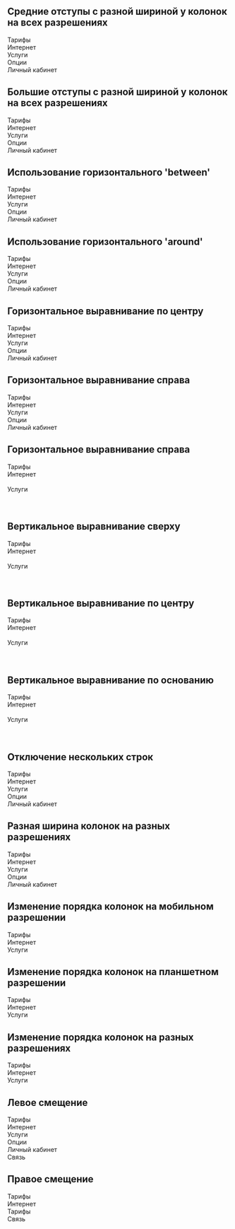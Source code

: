 

## Средние отступы с разной шириной у колонок на всех разрешениях

<Playground>
    <Grid guttersLeft="medium" guttersBottom="medium">
        <GridColumn all="5"><div style={itemView}>Тарифы</div></GridColumn>
        <GridColumn all="2"><div style={itemView}>Интернет</div></GridColumn>
        <GridColumn all="2"><div style={itemView}>Услуги</div></GridColumn>
        <GridColumn all="3"><div style={itemView}>Опции</div></GridColumn>
        <GridColumn all="12"><div style={itemView}>Личный кабинет</div></GridColumn>
    </Grid>
</Playground>

## Большие отступы с разной шириной у колонок на всех разрешениях

<Playground>
    <Grid guttersLeft="large" guttersBottom="large">
        <GridColumn all="5">
            <div style={itemView}>Тарифы</div>
        </GridColumn>
        <GridColumn all="2">
            <div style={itemView}>Интернет</div>
        </GridColumn>
        <GridColumn all="1">
            <div style={itemView}>Услуги</div>
        </GridColumn>
        <GridColumn all="3">
            <div style={itemView}>Опции</div>
        </GridColumn>
        <GridColumn all="12">
            <div style={itemView}>Личный кабинет</div>
        </GridColumn>
    </Grid>
</Playground>

## Использование горизонтального 'between'

<Playground>
    <Grid guttersLeft="large" guttersBottom="large" hAlign="between">
        <GridColumn all="6">
            <div style={itemView}>Тарифы</div>
        </GridColumn>
        <GridColumn all="5">
            <div style={itemView}>Интернет</div>
        </GridColumn>
        <GridColumn all="4">
            <div style={itemView}>Услуги</div>
        </GridColumn>
        <GridColumn all="3">
            <div style={itemView}>Опции</div>
        </GridColumn>
        <GridColumn all="2">
            <div style={itemView}>Личный кабинет</div>
        </GridColumn>
    </Grid>
</Playground>

## Использование горизонтального 'around'

<Playground>
    <Grid guttersLeft="large" guttersBottom="large" hAlign="around">
        <GridColumn all="6">
            <div style={itemView}>Тарифы</div>
        </GridColumn>
        <GridColumn all="5">
            <div style={itemView}>Интернет</div>
        </GridColumn>
        <GridColumn all="4">
            <div style={itemView}>Услуги</div>
        </GridColumn>
        <GridColumn all="3">
            <div style={itemView}>Опции</div>
        </GridColumn>
        <GridColumn all="2">
            <div style={itemView}>Личный кабинет</div>
        </GridColumn>
    </Grid>
</Playground>

## Горизонтальное выравнивание по центру

<Playground>
    <Grid guttersLeft="large" guttersBottom="large" hAlign="center">
        <GridColumn all="6">
            <div style={itemView}>Тарифы</div>
        </GridColumn>
        <GridColumn all="5">
            <div style={itemView}>Интернет</div>
        </GridColumn>
        <GridColumn all="4">
            <div style={itemView}>Услуги</div>
        </GridColumn>
        <GridColumn all="3">
            <div style={itemView}>Опции</div>
        </GridColumn>
        <GridColumn all="2">
            <div style={itemView}>Личный кабинет</div>
        </GridColumn>
    </Grid>
</Playground>

## Горизонтальное выравнивание справа

<Playground>
    <Grid guttersLeft="large" guttersBottom="large" hAlign="right">
        <GridColumn all="6">
            <div style={itemView}>Тарифы</div>
        </GridColumn>
        <GridColumn all="5">
            <div style={itemView}>Интернет</div>
        </GridColumn>
        <GridColumn all="4">
            <div style={itemView}>Услуги</div>
        </GridColumn>
        <GridColumn all="3">
            <div style={itemView}>Опции</div>
        </GridColumn>
        <GridColumn all="2">
            <div style={itemView}>Личный кабинет</div>
        </GridColumn>
    </Grid>
</Playground>

## Горизонтальное выравнивание справа

<Playground>
    <Grid guttersLeft="medium" hAlign="between" vAlign="top">
        <GridColumn all="4">
            <div style={itemView}>Тарифы</div>
        </GridColumn>
        <GridColumn all="4">
            <div style={itemView}>
                Интернет <br />
                <br />
            </div>
        </GridColumn>
        <GridColumn all="4">
            <div style={itemView}>
                Услуги <br />
                <br />
                <br />
            </div>
        </GridColumn>
    </Grid>
</Playground>

## Вертикальное выравнивание сверху

<Playground>
    <Grid guttersLeft="medium" hAlign="between" vAlign="bottom">
        <GridColumn all="4">
            <div style={itemView}>Тарифы</div>
        </GridColumn>
        <GridColumn all="4">
            <div style={itemView}>
                Интернет <br />
                <br />
            </div>
        </GridColumn>
        <GridColumn all="4">
            <div style={itemView}>
                Услуги <br />
                <br />
                <br />
            </div>
        </GridColumn>
    </Grid>
</Playground>

## Вертикальное выравнивание по центру

<Playground>
    <Grid guttersLeft="medium" hAlign="between" vAlign="center">
        <GridColumn all="4">
            <div style={itemView}>Тарифы</div>
        </GridColumn>
        <GridColumn all="4">
            <div style={itemView}>
                Интернет <br />
                <br />
            </div>
        </GridColumn>
        <GridColumn all="4">
            <div style={itemView}>
                Услуги <br />
                <br />
                <br />
            </div>
        </GridColumn>
    </Grid>
</Playground>

## Вертикальное выравнивание по основанию

<Playground>
    <Grid guttersLeft="medium" hAlign="between" vAlign="baseline">
        <GridColumn all="4">
            <div style={itemView}>Тарифы</div>
        </GridColumn>
        <GridColumn all="4">
            <div style={itemView}>
                Интернет <br />
                <br />
            </div>
        </GridColumn>
        <GridColumn all="4">
            <div style={itemView}>
                Услуги <br />
                <br />
                <br />
            </div>
        </GridColumn>
    </Grid>
</Playground>

## Отключение нескольких строк

<Playground>
    <Grid guttersLeft="medium" multiRow={false}>
        <GridColumn all="12">
            <div style={itemView}>Тарифы</div>
        </GridColumn>
        <GridColumn all="5">
            <div style={itemView}>Интернет</div>
        </GridColumn>
        <GridColumn all="5">
            <div style={itemView}>Услуги</div>
        </GridColumn>
        <GridColumn all="2">
            <div style={itemView}>Опции</div>
        </GridColumn>
        <GridColumn all="2">
            <div style={itemView}>Личный кабинет</div>
        </GridColumn>
    </Grid>
</Playground>

## Разная ширина колонок на разных разрешениях

<Playground>
    <Grid guttersLeft="medium" guttersBottom="medium">
        <GridColumn all="6" tablet="4" mobile="2">
            <div style={itemView}>Тарифы</div>
        </GridColumn>
        <GridColumn all="5" wide="7" tablet="9" mobile="11">
            <div style={itemView}>Интернет</div>
        </GridColumn>
        <GridColumn all="4" tablet="3" desktop="4">
            <div style={itemView}>Услуги</div>
        </GridColumn>
        <GridColumn all="3" wide="12">
            <div style={itemView}>Опции</div>
        </GridColumn>
        <GridColumn all="2">
            <div style={itemView}>Личный кабинет</div>
        </GridColumn>
    </Grid>
</Playground>

## Изменение порядка колонок на мобильном разрешении

<Playground>
    <Grid guttersLeft="medium" guttersBottom="medium">
        <GridColumn all="2" mobile="6">
            <div style={itemView}>Тарифы</div>
        </GridColumn>
        <GridColumn all="8" mobile="12" orderMobile="3">
            <div style={itemView}>Интернет</div>
        </GridColumn>
        <GridColumn all="2" mobile="6" orderMobile="2">
            <div style={itemView}>Услуги</div>
        </GridColumn>
    </Grid>
</Playground>

## Изменение порядка колонок на планшетном разрешении

<Playground>
    <Grid guttersLeft="medium" guttersBottom="medium">
        <GridColumn all="2">
            <div style={itemView}>Тарифы</div>
        </GridColumn>
        <GridColumn all="8" mobile="12" orderTablet="3">
            <div style={itemView}>Интернет</div>
        </GridColumn>
        <GridColumn all="2" mobile="6" orderTablet="2">
            <div style={itemView}>Услуги</div>
        </GridColumn>
    </Grid>
</Playground>

## Изменение порядка колонок на разных разрешениях

<Playground>
    <Grid guttersLeft="medium" guttersBottom="medium">
        <GridColumn all="2" mobile="6" orderWide="3">
            <div style={itemView}>Тарифы</div>
        </GridColumn>
        <GridColumn all="8" mobile="12" orderTablet="3" orderWide="2">
            <div style={itemView}>Интернет</div>
        </GridColumn>
        <GridColumn all="2" mobile="6" orderTablet="2" orderWide="1">
            <div style={itemView}>Услуги</div>
        </GridColumn>
    </Grid>
</Playground>

## Левое смещение

<Playground>
    <Grid guttersLeft="medium" guttersBottom="medium">
        <GridColumn all="2" leftOffsetAll="3"><div style={itemView}>Тарифы</div></GridColumn>
        <GridColumn all="5" leftOffsetAll="1"><div style={itemView}>Интернет</div></GridColumn>
        <GridColumn all="3" leftOffsetAll="2"><div style={itemView}>Услуги</div></GridColumn>
        <GridColumn all="4" leftOffsetAll="1"><div style={itemView}>Опции</div></GridColumn>
        <GridColumn all="4" leftOffsetAll="1"><div style={itemView}>Личный кабинет</div></GridColumn>
        <GridColumn all="3" leftOffsetAll="1"><div style={itemView}>Связь</div></GridColumn>
    </Grid>
</Playground>

## Правое смещение

<Playground>
    <Grid guttersLeft="medium" guttersBottom="medium" hAlign="center">
        <GridColumn all="3" leftOffsetAll="2"><div style={itemView}>Тарифы</div></GridColumn>
        <GridColumn all="3" rightOffsetAll="2"><div style={itemView}>Интернет</div></GridColumn>
        <GridColumn all="3" leftOffsetAll="2"><div style={itemView}>Тарифы</div></GridColumn>
        <GridColumn all="3" rightOffsetAll="2"><div style={itemView}>Связь</div></GridColumn>
    </Grid>
</Playground>
